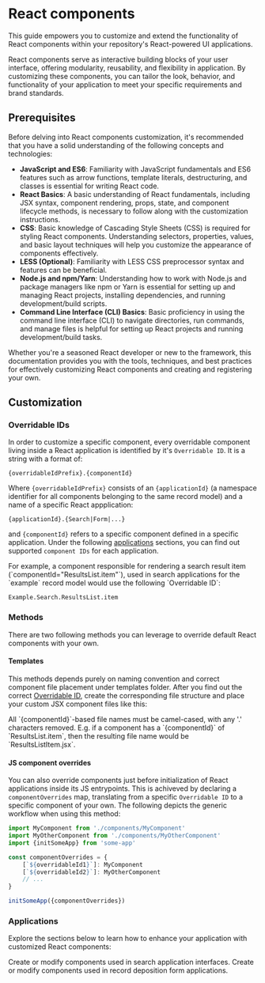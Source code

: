 
# React components <Difficulty level="intermediate" />

This guide empowers you to customize and extend the functionality of React components within your repository's React-powered UI applications.

React components serve as interactive building blocks of your user interface, offering modularity, reusability, and flexibility in application. By customizing these components, you can tailor the look, behavior, and functionality of your application to meet your specific requirements and brand standards.

## Prerequisites

Before delving into React components customization, it's recommended that you have a solid understanding of the following concepts and technologies:

- **JavaScript and ES6**: Familiarity with JavaScript fundamentals and ES6 features such as arrow functions, template literals, destructuring, and classes is essential for writing React code.
- **React Basics**: A basic understanding of React fundamentals, including JSX syntax, component rendering, props, state, and component lifecycle methods, is necessary to follow along with the customization instructions.
- **CSS**: Basic knowledge of Cascading Style Sheets (CSS) is required for styling React components. Understanding selectors, properties, values, and basic layout techniques will help you customize the appearance of components effectively.
- **LESS (Optional)**: Familiarity with LESS CSS preprocessor syntax and features can be beneficial.
- **Node.js and npm/Yarn**: Understanding how to work with Node.js and package managers like npm or Yarn is essential for setting up and managing React projects, installing dependencies, and running development/build scripts.
- **Command Line Interface (CLI) Basics**: Basic proficiency in using the command line interface (CLI) to navigate directories, run commands, and manage files is helpful for setting up React projects and running development/build tasks.

Whether you're a seasoned React developer or new to the framework, this documentation provides you with the tools, techniques, and best practices for effectively customizing React components and creating and registering your own.

## Customization

### Overridable IDs

In order to customize a specific component, every overridable component living inside a React application is identified by it's `Overridable ID`.
It is a string with a format of:

```
{overridableIdPrefix}.{componentId}
```

Where `{overridableIdPrefix}` consists of an `{applicationId}` (a namespace identifier for all components belonging to the same record model) and a name
of a specific React appplication:

```
{applicationId}.{Search|Form|...}
```

and `{componentId}` refers to a specific component defined in a specific application.
Under the following [applications](#applications) sections, you can find out supported `component IDs` for each application.

<Callout type="info" emoji="💡">
  For example, a component responsible for rendering a search result item (`componentId="ResultsList.item"`), used
  in search applications for the `example` record model would use the following `Overridable ID`:

```
Example.Search.ResultsList.item
```

</Callout>

### Methods

There are two following methods you can leverage to override default React components with your own.

#### Templates

This methods depends purely on naming convention and correct component file placement under templates folder.
After you find out the correct [Overridable ID](#overridable-ids), create the corresponding
file structure and place your custom JSX component files like this:

<FileTree>
  <FileTree.Folder name="myrepo/ui/mymodel" defaultOpen>
      <FileTree.Folder name="semantic-ui" defaultOpen>
        <FileTree.Folder name="templates" defaultOpen>
              <FileTree.Folder name="{applicationId}" defaultOpen>
                <FileTree.Folder name="form" defaultOpen>
                    <FileTree.File active={true} name="{someComponentId1}.jsx" />
                    <FileTree.File active={true} name="{someComponentId2}.jsx" />
                    <FileTree.File active={true} name="{someComponentId3}.jsx" />
                </FileTree.Folder>
                <FileTree.Folder name="search">
                    <FileTree.File active={true} name="{someComponentId4}.jsx" />
                </FileTree.Folder>
                <FileTree.Folder name="{someOtherApp}">
                    <FileTree.File active={true} name="{someComponentId5}.jsx" />
                </FileTree.Folder>
              </FileTree.Folder>
        </FileTree.Folder>
    </FileTree.Folder>
  </FileTree.Folder>
</FileTree>

<Callout type="info" emoji="ℹ️">
All `{componentId}`-based file names must be camel-cased, with any '.' characters removed. E.g. if a component has
a `{componentId}` of `ResultsList.item`, then the resulting file name would be `ResultsListItem.jsx`.
</Callout>

#### JS component overrides

You can also override components just before initialization of React applications inside its JS entrypoints.
This is achiveved by declaring a `componentOverrides` map, translating from a specific `Overridable ID` to a specific
component of your own. The following depicts the generic workflow when using this method:

```jsx filename="myrepo/ui/mymodel/semantic-ui/js/someapp/index.js"
import MyComponent from './components/MyComponent'
import MyOtherComponent from './components/MyOtherComponent'
import {initSomeApp} from 'some-app'

const componentOverrides = {
    [`${overridableId1}`]: MyComponent
    [`${overridableId2}`]: MyOtherComponent
    // ...
}

initSomeApp({componentOverrides})
```

### Applications

Explore the sections below to learn how to enhance your application with customized React components:

<Cards>
  <Card title="Search" arrow href="/customize/record/search">
    Create or modify components used in search application interfaces.
  </Card>
  <Card title="Form" arrow href="/customize/record/deposit">
    Create or modify components used in record deposition form applications.
  </Card>
</Cards>
